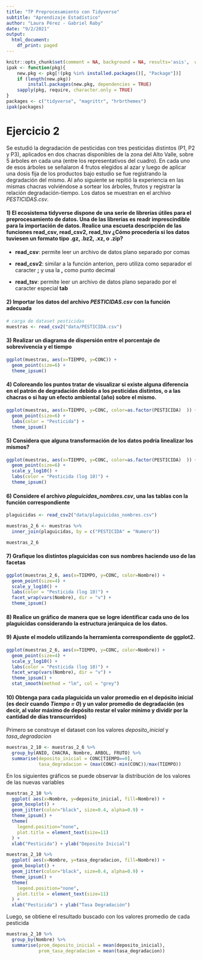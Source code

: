 ```yaml
---
title: "TP Preprocesamiento con Tidyverse"
subtitle: "Aprendizaje Estadístico"
author: "Laura Pérez - Gabriel Raby"
date: "9/2/2021"
output:
  html_document:
    df_print: paged
---
```


```r
knitr::opts_chunk$set(comment = NA, background = NA, results='asis',  warning = FALSE)
ipak <- function(pkg){
    new.pkg <- pkg[!(pkg %in% installed.packages()[, "Package"])]
    if (length(new.pkg)) 
        install.packages(new.pkg, dependencies = TRUE)
    sapply(pkg, require, character.only = TRUE)
}
packages <- c("tidyverse", "magrittr", "hrbrthemes")
ipak(packages)
```

# Ejercicio 2

Se estudió la degradación de pesticidas con tres pesticidas distintos (P1, P2 y P3), aplicados en dos chacras disponibles de la zona del Alto Valle, sobre 5 árboles en cada una (entre los representativos del cuadro). En cada uno de esos árboles se señalaron 4 frutos elegidos al azar y luego de aplicar una dosis fija de los productos bajo estudio se fue registrando la degradación del mismo. Al año siguiente se repitió la experiencia
en las mismas chacras volviéndose a sortear los árboles, frutos y registrar la relación degradación-tiempo. Los datos se muestran en el archivo *PESTICIDAS.csv*.

#### 1) El ecosistema tidyverse dispone de una serie de librerías útiles para el preprocesamiento de datos. Una de las librerías es readr imprescindible para la importación de datos. Realice una escueta descripción de las funciones read_csv, read_csv2, read_tsv ¿Cómo procedería si los datos tuviesen un formato tipo .gz, .bz2, .xz, o .zip?

 * **read_csv**: permite leer un archivo de datos plano separado por comas

 * **read_csv2**: similar a la función anterion, pero utiliza como separador el caracter **;** y usa la **,** como punto decimal

 * **read_tsv**: permite leer un archivo de datos plano separado por el caracter especial **tab**

#### 2) Importar los datos del archivo *PESTICIDAS.csv* con la función adecuada

```r
# carga de dataset pesticidas 
muestras <- read_csv2("data/PESTICIDA.csv") 
```

#### 3) Realizar un diagrama de dispersión entre el porcentaje de sobrevivencia y el tiempo

```r
ggplot(muestras, aes(x=TIEMPO, y=CONC)) + 
  geom_point(size=6) + 
  theme_ipsum()
```

#### 4) Coloreando los puntos tratar de visualizar si existe alguna diferencia en el patrón de degradación debido a los pesticidas distintos, o a las chacras o si hay un efecto ambiental (año) sobre el mismo.

```r
ggplot(muestras, aes(x=TIEMPO, y=CONC, color=as.factor(PESTICIDA)  )) + 
  geom_point(size=6) + 
  labs(color = "Pesticida") +
  theme_ipsum()
```

#### 5) Considera que alguna transformación de los datos podría linealizar los mismos?

```r
ggplot(muestras, aes(x=TIEMPO, y=CONC, color=as.factor(PESTICIDA)  )) + 
  geom_point(size=6) + 
  scale_y_log10() +
  labs(color = "Pesticida (log 10)") +
  theme_ipsum()
```

#### 6) Considere el archivo *plaguicidas_nombres.csv*, una las tablas con la función correspondiente

```r
plaguicidas <- read_csv2("data/plaguicidas_nombres.csv") 

muestras_2_6 <- muestras %>% 
  inner_join(plaguicidas, by = c("PESTICIDA" = "Numero"))

muestras_2_6
```
#### 7) Grafique los distintos plaguicidas con sus nombres haciendo uso de las facetas 

```r
ggplot(muestras_2_6, aes(x=TIEMPO, y=CONC, color=Nombre)) + 
  geom_point(size=4) + 
  scale_y_log10() +
  labs(color = "Pesticida (log 10)") +
  facet_wrap(vars(Nombre), dir = "v") +
  theme_ipsum()
```

#### 8) Realice un gráfico de manera que se logre identificar cada uno de los plaguicidas considerando la estructura jerárquica de los datos.

#### 9) Ajuste el modelo utilizando la herramienta correspondiente de ggplot2.

```r
ggplot(muestras_2_6, aes(x=TIEMPO, y=CONC, color=Nombre)) + 
  geom_point(size=4) + 
  scale_y_log10() +
  labs(color = "Pesticida (log 10)") +
  facet_wrap(vars(Nombre), dir = "v") +
  theme_ipsum() +
  stat_smooth(method = "lm", col = "grey")
```

#### 10) Obtenga para cada plaguicida un valor promedio en el depósito inicial (es decir cuando *Tiempo = 0*) y un valor promedio de degradación (es decir, al valor máximo de depósito restar el valor mínimo y dividir por la cantidad de días transcurridos) 

Primero se construye el dataset con los valores *deposito_inicial* y *tasa_degradacion*

```r
muestras_2_10 <- muestras_2_6 %>%
  group_by(ANIO, CHACRA, Nombre, ARBOL, FRUTO) %>%
  summarise(deposito_inicial = CONC[TIEMPO==0],
            tasa_degradacion = (max(CONC)-min(CONC))/max(TIEMPO)) 
```

En los siguientes gráficos se puede observar la distribución de los valores de las nuevas variables

```r
muestras_2_10 %>%
  ggplot( aes(x=Nombre, y=deposito_inicial, fill=Nombre)) +
  geom_boxplot() +
  geom_jitter(color="black", size=0.4, alpha=0.9) +
  theme_ipsum() +
  theme(
    legend.position="none",
    plot.title = element_text(size=11)
  ) +
  xlab("Pesticida") + ylab("Deposito Inicial")

muestras_2_10 %>%
  ggplot( aes(x=Nombre, y=tasa_degradacion, fill=Nombre)) +
  geom_boxplot() +
  geom_jitter(color="black", size=0.4, alpha=0.9) +
  theme_ipsum() +
  theme(
    legend.position="none",
    plot.title = element_text(size=11)
  ) +
  xlab("Pesticida") + ylab("Tasa Degradación")
```

Luego, se obtiene el resultado buscado con los valores promedio de cada pesticida

```r
muestras_2_10 %>%
  group_by(Nombre) %>%
  summarise(prom_deposito_inicial = mean(deposito_inicial),
            prom_tasa_degradacion = mean(tasa_degradacion))
```